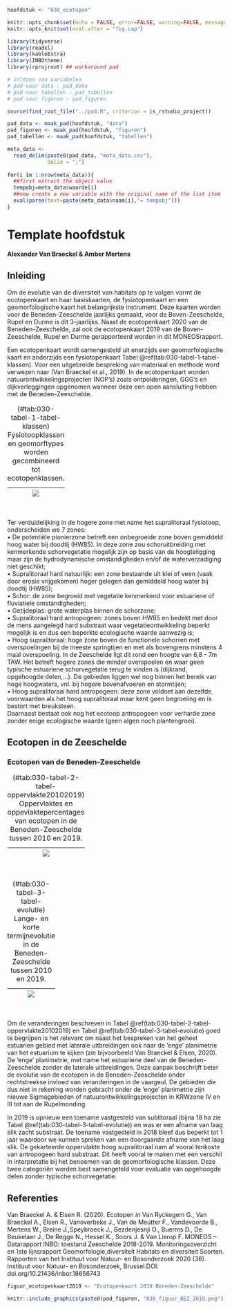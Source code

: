 

```r

hoofdstuk <- "030_ecotopen"

```


```r

knitr::opts_chunk$set(echo = FALSE, error=FALSE, warning=FALSE, message=FALSE, cache=FALSE)
knitr::opts_knit$set(eval.after = "fig.cap")

```


```r

library(tidyverse)
library(readxl)
library(kableExtra)
library(INBOtheme)
library(rprojroot) ## workaround pad

```


```r

# inlezen van variabelen
# pad naar data : pad_data
# pad naar tabellen : pad_tabellen
# pad naar figuren : pad_figuren

source(find_root_file("../pad.R", criterion = is_rstudio_project))

pad_data <- maak_pad(hoofdstuk, "data")
pad_figuren <- maak_pad(hoofdstuk, "figuren")
pad_tabellen <- maak_pad(hoofdstuk, "tabellen")

```


```r

meta_data <- 
  read_delim(paste0(pad_data, "meta_data.csv"),
             delim = ";")
  
for(i in 1:nrow(meta_data)){
  ##first extract the object value
  tempobj=meta_data$waarde[i]
  ##now create a new variable with the original name of the list item
  eval(parse(text=paste(meta_data$naam[i],"= tempobj")))
}

```



# Template hoofdstuk


__Alexander Van Braeckel & Amber Mertens__


## Inleiding

Om de evolutie van de diversiteit van habitats op te volgen vormt de ecotopenkaart en haar basiskaarten, de fysiotopenkaart en een geomorfologische kaart het belangrijkste instrument. Deze kaarten worden voor de Beneden-Zeeschelde jaarlijks gemaakt, voor de Boven-Zeeschelde, Rupel en Durme is dit 3-jaarlijks. Naast de ecotopenkaart 2020 van de Beneden-Zeeschelde, zal ook de ecotopenkaart 2019 van de Boven-Zeeschelde, Rupel en Durme gerapporteerd worden in dit MONEOSrapport. 

Een ecotopenkaart wordt samengesteld uit enerzijds een geomorfologische kaart en anderzijds een fysiotopenkaart Tabel \@ref(tab:030-tabel-1-tabel-klassen). Voor een uitgebreide bespreking van materiaal en methode word verwezen naar (Van Braeckel et al., 2019). In de ecotopenkaart worden natuurontwikkelingsprojecten (NOP’s) zoals ontpolderingen, GGG’s en dijkverleggingen opgenomen wanneer deze een open aansluiting hebben met de Beneden-Zeeschelde. 


\arrayrulecolor{white}

Table: (\#tab:030-tabel-1-tabel-klassen) Fysiotoopklassen en geomorftypes worden gecombineerd tot ecotopenklassen.

| ![](`r paste0(pad_tabellen, "030_tabel_1_tabel_klassen.png")`){out.width="100%"} |
| -- |

\arrayrulecolor{black}
<br/>


Ter verduidelijking in de hogere zone met name het supralitoraal fysiotoop, onderscheiden we 7 zones:   
•	De potentiële pionierzone betreft een onbegroeide zone boven gemiddeld hoog water bij doodtij (HW85). In deze zone zou schoruitbreiding met kenmerkende schorvegetatie mogelijk zijn op basis van de hoogteligging maar zijn de hydrodynamische omstandigheden en/of de waterverzadiging niet geschikt;  
•	Supralitoraal hard natuurlijk: een zone bestaande uit klei of veen (vaak door erosie vrijgekomen) hoger gelegen dan gemiddeld hoog water bij doodtij (HW85);  
•	Schor: de zone begroeid met vegetatie kenmerkend voor estuariene of fluviatiele omstandigheden;  
•	Getijdeplas: grote waterplas binnen de schorzone;  
•	Supralitoraal hard antropogeen: zones boven HW85 en bedekt met door de mens aangelegd hard substraat waar vegetatieontwikkeling beperkt mogelijk is en dus een beperkte ecologische waarde aanwezig is;  
•	Hoog supralitoraal: hoge zone boven de functionele schorren met overspoelingen bij de meeste springtijen en met als bovengrens minstens 4 maal overspoeling. In de Zeeschelde ligt dit rond een hoogte van 6,8 - 7m TAW. Het betreft hogere zones die minder overspoelen en waar geen typische estuariene schorvegetatie terug te vinden is (dijkrand, opgehoogde delen,…). De gebieden liggen wel nog binnen het bereik van hoge hoogwaters, vnl. bij hogere bovenafvoeren en stormtijen;  
•	Hoog supralitoraal hard antropogeen: deze zone voldoet aan dezelfde voorwaarden als het hoog supralitoraal maar kent geen begroeiing en is bestort met breuksteen.  
Daarnaast bestaat ook nog het ecotoop antropogeen voor verharde zone zonder enige ecologische waarde (geen algen noch plantengroei).

<!-- \newpage -->

## Ecotopen in de Zeeschelde

### Ecotopen van de Beneden-Zeeschelde

\arrayrulecolor{white}

Table: (\#tab:030-tabel-2-tabel-oppervlakte20102019) Oppervlaktes en oppevlaktepercentages van ecotopen in de Beneden-Zeeschelde tussen 2010 en 2019.

| ![](`r paste0(pad_tabellen, "030_tabel_2_Oppervlakte2010_2019.PNG")`){out.width="100%"} |
| -- |

\arrayrulecolor{black}
<br/>


\arrayrulecolor{white}

Table: (\#tab:030-tabel-3-tabel-evolutie) Lange- en korte termijnevolutie in de Beneden-Zeeschelde tussen 2010 en 2019.

| ![](`r paste0(pad_tabellen, "030_tabel_3_evolutie.PNG")`){out.width="100%"} |
| -- |

\arrayrulecolor{black}
<br/>


Om de veranderingen beschreven in Tabel \@ref(tab:030-tabel-2-tabel-oppervlakte20102019) en Tabel \@ref(tab:030-tabel-3-tabel-evolutie) goed te begrijpen is het relevant om naast het bespreken van het geheel estuarien gebied met laterale uitbreidingen ook naar de ‘enge’ planimetrie van het estuarium te kijken (zie bijvoorbeeld Van Braeckel & Elsen, 2020). De ‘enge’ planimetrie, met name het estuariene deel van de Beneden-Zeeschelde zonder de laterale uitbreidingen. Deze aanpak beschrijft beter de evolutie van de ecotopen in de Beneden-Zeeschelde onder rechtstreekse invloed van veranderingen in de vaargeul. De gebieden die dus niet in rekening worden gebracht onder de ‘enge’ planimetrie zijn nieuwe Sigmagebieden of natuurontwikkelingsprojecten in KRWzone IV en III tot aan de Rupelmonding.  

In 2019 is opnieuw een toename vastgesteld van sublitoraal (bijna 18 ha zie Tabel \@ref(tab:030-tabel-3-tabel-evolutie)) en was er een afname van laag slik zacht substraat. De toename vastgesteld in 2018 bleef dus beperkt tot 1 jaar waardoor we kunnen spreken van een doorgaande afname van het laag slik. De gekarteerde oppervlakte hoog supralitoraal nam af vooral tenkoste van antropogeen hard substraat. Dit heeft vooral te maken met een verschil in interpretatie bij het benoemen van de geomorfologische klassen. Deze twee categoriën worden best samengeteld voor evaluatie van opgehoogde delen zonder typische schorvegetatie. 

## Referenties

Van Braeckel A. & Elsen R. (2020). Ecotopen _in_ Van Ryckegem G., Van Braeckel A., Elsen R., Vanoverbeke J., Van de Meutter F., Vandevoorde B., Mertens W., Breine J.,Speybroeck J., Bezdenjesnji O., Buerms D., De Beukelaer J., De Regge N., Hessel K., Soors J. & Van Lierop F. MONEOS – Datarapport INBO: toestand Zeeschelde 2018-2019. Monitoringsoverzicht en 1ste lijnsrapport Geomorfologie,diversiteit Habitats en diversiteit Soorten. Rapporten van het Instituut voor Natuur- en Bosonderzoek 2020 (38). Instituut voor Natuur- en Bosonderzoek, Brussel.DOI: doi.org/10.21436/inbor.18656743  

```r

figuur_ecotopenkaart2019 <- "Ecotopenkaart 2019 Beneden-Zeeschelde"

knitr::include_graphics(paste0(pad_figuren, "030_figuur_BEZ_2019.png"))

```
<br/>


